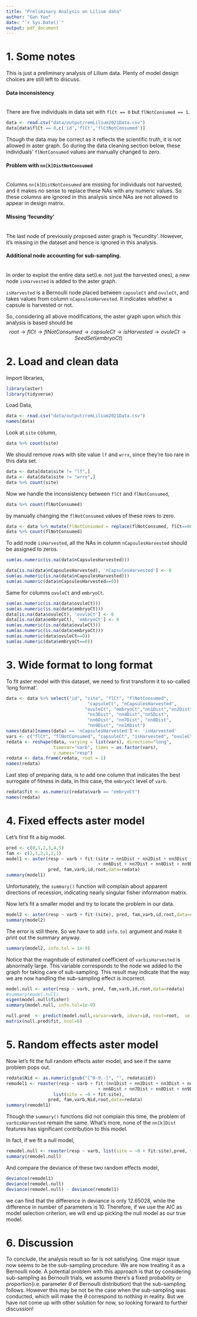 ```yaml
---
title: "Preliminary Analysis on Lilium data"
author: "Gan Yao"
date: "`r Sys.Date()`"
output: pdf_document
---
```


# 1. Some notes

This is just a preliminary analysis of Lilium data. Plenty of model design choices are still left to discuss.

#### Data inconsistency \
 \
There are five individuals in data set with `flCt == 0` but `flNotConsumed == 1`.

```r
data <- read.csv("data/output/remLilium2021Data.csv")
data[data$flCt == 0,c('id','flCt','flCtNotConsumed')]
```

Though the data may be correct as it reflects the scientific truth, it is not allowed in aster graph. So during the data cleaning section below, these individuals' `flNotConsumed` values are manually changed to zero.

#### Problem with `nn[k]DistNotConsumed` \
 \
Columns `nn[k]DistNotConsumed` are missing for individuals not harvested, and it makes no sense to replace these NAs with any numeric values. So these columns are ignored in this analysis since NAs are not allowed to appear in design matrix.

#### Missing 'fecundity' \
 \
The last node of previously proposed aster graph is 'fecundity'. However, it's missing in the dataset and hence is ignored in this analysis.

#### Additional node accounting for sub-sampling. \
 \
In order to exploit the entire data set(i.e. not just the harvested ones), a new node `isHarvested` is added to the aster graph.

`isHarvested` is a Bernoulli node placed between `capsuleCt` and `ovuleCt`, and takes values from column `nCapsulesHarvested`. It indicates whether a capsule is harvested or not.

So, considering all above modifications, the aster graph upon which this analysis is based should be
$$root \rightarrow flCt \rightarrow flNotConsumed \rightarrow capsuleCt \rightarrow isHarvested \rightarrow ovuleCt \rightarrow SeedSet(embryoCt)$$

# 2. Load and clean data

Import libraries,

```r
library(aster)
library(tidyverse)
```

Load Data,

```r
data <- read.csv("data/output/remLilium2021Data.csv")
names(data)
```

Look at `site` column,

```r
data %>% count(site)
```

We should remove rows with site value `lf` and `wrrx`, since they're too rare in this data set.

```r
data <- data[data$site != "lf",]
data <- data[data$site != "wrrx",]
data %>% count(site)
```

Now we handle the inconsistency between `flCt` and `flNotConsumed`,

```r
data %>% count(flNotConsumed)
```

by manually changing the `flNotConsumed` values of these rows to zero.

```r
data <- data %>% mutate(flNotConsumed = replace(flNotConsumed, flCt==0&flNotConsumed==1, 0))
data %>% count(flNotConsumed)
```

To add node `isHarvested`, all the NAs in column `nCapsulesHarvested` should be assigned to zeros.

```r
sum(as.numeric(is.na(data$nCapsulesHarvested)))
```

```r
data[is.na(data$nCapsulesHarvested), 'nCapsulesHarvested'] <- 0
sum(as.numeric(is.na(data$nCapsulesHarvested)))
sum(as.numeric(data$nCapsulesHarvested==0))
```

Same for columns `ovuleCt` and `embryoCt`.

```r
sum(as.numeric(is.na(data$ovuleCt)))
sum(as.numeric(is.na(data$embryoCt)))
data[is.na(data$ovuleCt), 'ovuleCt'] <- 0
data[is.na(data$embryoCt), 'embryoCt'] <- 0
sum(as.numeric(is.na(data$ovuleCt)))
sum(as.numeric(is.na(data$embryoCt)))
sum(as.numeric(data$ovuleCt==0))
sum(as.numeric(data$embryoCt==0))
```


# 3. Wide format to long format

To fit aster model with this dataset, we need to first transform it to so-called 'long format'.

```r
data <- data %>% select("id", "site", "flCt", "flNotConsumed",
                               "capsuleCt", "nCapsulesHarvested",
                              "ovuleCt", "embryoCt","nn1Dist","nn2Dist",
                               "nn3Dist", "nn4Dist","nn5Dist",
                               "nn6Dist", "nn7Dist", "nn8Dist",
                               "nn9Dist", "nn10Dist")
names(data)[names(data) == 'nCapsulesHarvested'] <- 'isHarvested'
vars <- c("flCt", "flNotConsumed", "capsuleCt", "isHarvested", "ovuleCt", "embryoCt")
redata <- reshape(data, varying = list(vars), direction="long",
                  timevar="varb", times = as.factor(vars),
                  v.names="resp")
redata <- data.frame(redata, root = 1)
names(redata)
```

Last step of preparing data, is to add one column that indicates the best surrogate of fitness in data, in this case, the `embryoCt` level of `varb`.

```r
redata$fit <- as.numeric(redata$varb == "embryoCt")
names(redata)
```


# 4. Fixed effects aster model

Let's first fit a big model. 

```r
pred <- c(0,1,2,3,4,5)
fam <- c(2,1,2,1,2,1)
model1 <- aster(resp ~ varb + fit:(site + nn1Dist + nn2Dist + nn3Dist + nn4Dist + nn5Dist
                                   + nn6Dist + nn7Dist + nn8Dist + nn9Dist + nn10Dist), 
                pred, fam,varb,id,root,data=redata)
summary(model1)
```

Unfortunately, the `summary()` function will complain about apparent directions of recession, indicating nearly singular fisher information matrix. 

Now let's fit a smaller model and try to locate the problem in our data. 

```r
model2 <- aster(resp ~ varb + fit:(site), pred, fam,varb,id,root,data=redata)
summary(model2)
```

The error is still there. So we have to add `info.tol` argument and make it print out the summary anyway.

```r
summary(model2, info.tol = 1e-9)
```

Notice that the magnitude of estimated coefficient of `varbisHarvested` is abnormally large. This variable corresponds to the node we added to the graph for taking care of sub-sampling. This result may indicate that the way we are now handling the sub-sampling effect is incorrect.


```r
model.null <- aster(resp ~ varb, pred, fam,varb,id,root,data=redata)
#summary(model.null)
eigen(model.null$fisher)
summary(model.null, info.tol=1e-9)

null.pred  <- predict(model.null,varvar=varb, idvar=id, root=root,  se.fit=TRUE,  model.type="conditional",info.tol=1e-9)
matrix(null.pred$fit, ncol=6)
```


# 5. Random effects aster model

Now let's fit the full random effects aster model, and see if the same problem pops out.

```r
redata$Nid <- as.numeric(gsub("[^0-9.-]", "", redata$id))
remodel1 <- reaster(resp ~ varb + fit:(nn1Dist + nn2Dist + nn3Dist + nn4Dist + nn5Dist
                                   + nn6Dist + nn7Dist + nn8Dist + nn9Dist + nn10Dist), 
                  list(site = ~0 + fit:site),
                pred, fam,varb,Nid,root,data=redata)
summary(remodel1)
```

Though the `summary()` functions did not complain this time, the problem of `varbisHarvested` remain the same. What's more, none of the `nn[k]Dist` features has significant contribution to this model.

In fact, if we fit a null model,

```r
remodel.null <- reaster(resp ~ varb, list(site = ~0 + fit:site),pred, fam,varb,Nid,root,data=redata)
summary(remodel.null)
```

And compare the deviance of these two random effects model,

```r
deviance(remodel1)
deviance(remodel.null)
deviance(remodel.null) - deviance(remodel1)
```

we can find that the difference in deviance is only 12.65028, while the difference in number of parameters is 10. Therefore, if we use the AIC as model selection criterion, we will end up picking the null model as our true model.


# 6. Discussion

To conclude, the analysis result so far is not satisfying. One major issue now seems to be the sub-sampling procedure. We are now treating it as a Bernoulli node. A potential problem with this approach is that by considering sub-sampling as Bernoulli trials, we assume there's a fixed probability or proportion(i.e. parameter $\theta$ of Bernoulli distribution) that the sub-sampling follows. However this may be not be the case when the sub-sampling was conducted, which will make the $\theta$ correspond to nothing in reality. But we have not come up with other solution for now, so looking forward to further discussion!



